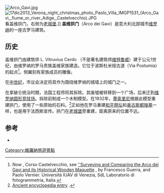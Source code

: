 {{coord|45|26|24|N|10|59|20|E|display=title}}
[[File:Arco_Gavi.jpg|thumb]]
[[File:17dic2013_Verona_night_christmas_photo_Paolo_Villa_IMGP1531_(Arco_Gavi,_fiume_or_river_Adige,_Castelvecchio).JPG|thumb]]看盖维拱门，右侧为[[老城堡_(维罗纳)|老城堡]].]]
'''盖维拱门'''（Arco dei Gavi）是意大利北部城市[[维罗纳|维罗纳]]的一座古罗马建筑。

==历史==
盖维拱门由建筑师 L. Vitruvius Cerdo （不是著名建筑师[[维特鲁威|维特鲁威]]）建于公元1世纪，由维罗纳的罗马贵族盖维家族建造。它位于波斯杜米娅古道（Via Postumia）的起点<ref>Now , Corso Castelvecchio, see [http://cipa.icomos.org/ ''Surveying and Comparing the Arco dei Gavi and its Historical Wooden Maquette] {{Webarchive|url=http://arquivo.pt/wayback/20160515193345/http://cipa.icomos.org/ |date=2016-05-15 }}, by Francesco Guerra, and Paolo Vernier. Università IUAV di Venezia, SdL Laboratorio di fotogrammetria, Italia.</ref>。侧翼刻有家族成员的雕像。

在[[中世纪|中世纪]]，市议会决定将其作为围绕维罗纳的城墙上的城门之一。

在拿破仑统治时期，法国工程师将其拆除。其废墟被转移到一个广场，后来迁到[[维罗纳圆形竞技场|维罗纳圆形竞技场]]。拆除前制成一个木制模型。在1932年，[[墨索里尼|墨索里尼]]根据此模型重建拱门，使用了一些原始的石料。<ref>[http://www.ancient.eu/image/2480/ Ancient encyclopedia entry] {{Wayback|url=http://www.ancient.eu/image/2480/ |date=20180921191243 }}.</ref>正如他在罗马重建[[和平祭坛博物馆|和平祭坛]]和[[奥古斯都陵墓|奥古斯都陵墓]]一样，也是用于法西斯宣传。拱门在[[老城堡_(维罗纳)|老城堡]]旁重建，距离原来的位置不远。

==参考==
{{Reflist}}
*{{cite book|first=Giovanna |last=Tosi|title=L'arco dei Gavi|publisher=L'Erma di Bretschneider|year=1983 |isbn=88-7062-530-3}}

[[Category:維羅納旅遊景點|Category:維羅納旅遊景點]]